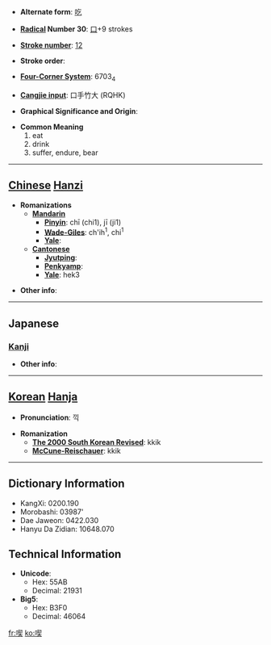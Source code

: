 * '''Alternate form''': [[吃]]

* '''[[Wiktionary:Chinese radical index| Radical]] Number 30''': [[Wiktionary:Chinese radical index 口|口]]+9 strokes

* '''[[Wiktionary:Chinese total strokes index|Stroke number]]''': [[Wiktionary:Chinese total strokes index 12|12]]

* '''Stroke order''': 

* '''[[Wiktionary:Chinese four corner index|Four-Corner System]]''': 6703<sub>4</sub>

* '''[[Wiktionary:Chinese Cangjie index|Cangjie input]]''': 口手竹大 (RQHK)

* '''Graphical Significance and Origin''': 

* '''Common Meaning'''
*#eat
*# drink
*# suffer, endure, bear


----

== [[Chinese]] [[Hanzi]] ==

* '''Romanizations'''
** '''[[Mandarin]]'''
*** '''[[Pinyin]]''': chī (chi1), jī (ji1)
*** '''[[Wade-Giles]]''': ch'ih<sup>1</sup>, chi<sup>1</sup>
*** '''[[Yale]]''': 
** '''[[Cantonese]]'''
*** '''[[Jyutping]]''':
*** '''[[Penkyamp]]''': 
*** '''[[Yale]]''': hek3

* '''Other info''': 

----

==Japanese==
===[[Kanji]]===
{{kanji|on readings=[[きつ]] (kitsu), [[けき]] (keki)|kun readings=[[くう]] (kuu), [[のむ]] (nomu)}}

* '''Other info''':  

----

== [[Korean]] [[Hanja]] ==

* '''Pronunciation''': 끽

* '''Romanization'''
** '''[[The 2000 South Korean Revised Romanization|The 2000 South Korean Revised]]''': kkik
** '''[[McCune-Reischauer]]''': kkik

----

== Dictionary Information ==

* KangXi: 0200.190
* Morobashi: 03987'
* Dae Jaweon: 0422.030
* Hanyu Da Zidian: 10648.070

== Technical Information ==

* '''Unicode''':
** Hex: 55AB
** Decimal: 21931
* '''Big5''':
** Hex: B3F0
** Decimal: 46064

[[fr:喫]]
[[ko:喫]]